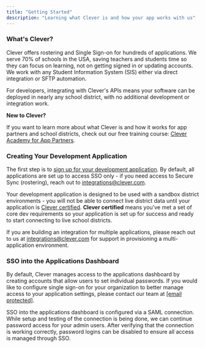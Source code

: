 ```yaml
---
title: "Getting Started"
description: "Learning what Clever is and how your app works with us"
---
```


### What's Clever?

Clever offers rostering and Single Sign-on for hundreds of applications. We serve 70% of schools in the USA, saving teachers and students time so they can focus on learning, not on getting signed in or updating accounts. We work with any Student Information System (SIS) either via direct integration or SFTP automation.

For developers, integrating with Clever's APIs means your software can be deployed in nearly any school district, with no additional development or integration work.

<Note>
 
 **New to Clever?**
 
 If you want to learn more about what Clever is and how it works for app partners and school districts, check out our free training course: [Clever Academy for App Partners](https://clever.academy/ca-app-partners).
</Note>

### Creating Your Development Application

The first step is to [sign up for your development application](https://apps.clever.com/signup). By default, all applications are set up to access SSO only - if you need access to Secure Sync (rostering), reach out to integrations@clever.com.

Your development application is designed to be used with a sandbox district environments - you will not be able to connect live district data until your application is [Clever certified](/certification-overview). **Clever certified** means you've met a set of core dev requirements so your application is set up for success and ready to start connecting to live school districts.

If you are building an integration for multiple applications, please reach out to us at integrations@clever.com for support in provisioning a multi-application environment.

### SSO into the Applications Dashboard

By default, Clever manages access to the applications dashboard by creating accounts that allow users to set individual passwords. If you would like to configure single sign-on for your organization to better manage access to your application settings, please contact our team at [\[email protected\]](/cdn-cgi/l/email-protection#aac3c4decfcdd8cbdec3c5c4d9eac9c6cfdccfd884c9c5c7).

SSO into the applications dashboard is configured via a SAML connection. While setup and testing of the connection is being done, we can continue password access for your admin users. After verifying that the connection is working correctly, password logins can be disabled to ensure all access is managed through SSO.